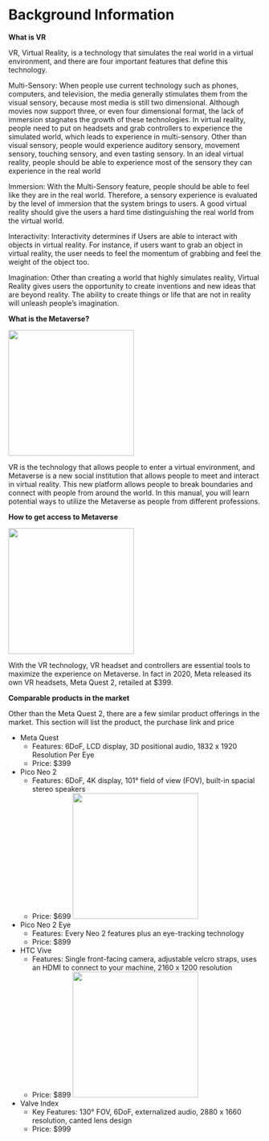 # Background Information

**What is VR**

VR, Virtual Reality, is a technology that simulates the real world in a virtual environment, and there are four important features that define this technology.

Multi-Sensory: 
When people use current technology such as phones, computers, and television, the media generally stimulates them from the visual sensory, because most media is still two dimensional. Although movies now support three, or even four dimensional format, the lack of immersion stagnates the growth of these technologies. In virtual reality, people need to put on headsets and grab controllers to experience the simulated world, which leads to experience in multi-sensory. Other than visual sensory, people would experience auditory sensory, movement sensory, touching sensory, and even tasting sensory. In an ideal virtual reality, people should be able to experience most of the sensory they can experience in the real world

Immersion: 
With the Multi-Sensory feature, people should be able to feel like they are in the real world. Therefore, a sensory experience is evaluated by the level of immersion that the system brings to users. A good virtual reality should give the users a hard time distinguishing the real world from the virtual world. 

Interactivity:
Interactivity determines if Users are able to interact with objects in virtual reality. For instance, if users want to grab an object in virtual reality, the user needs to feel the momentum of grabbing and feel the weight of the object too. 

Imagination:
Other than creating a world that highly simulates reality, Virtual Reality gives users the opportunity to create inventions and new ideas that are beyond reality. The ability to create things or life that are not in reality will unleash people’s imagination.

**What is the Metaverse?**

![](images/metaverse-landscape-glow-800x450.jpeg){width=250}


VR is the technology that allows people to enter a virtual environment, and Metaverse is a new social institution that allows people to meet and interact in virtual reality. This new platform allows people to break boundaries and connect with people from around the world. In this manual, you will learn potential ways to utilize the Metaverse as people from different professions. 

**How to get access to Metaverse**

![](images/Meta-Quest-2---128GB.jpeg){width=250}

With the VR technology, VR headset and controllers are essential tools to maximize the experience on Metaverse. In fact in 2020, Meta released its own VR headsets, Meta Quest 2, retailed at $399. 


**Comparable products in the market**

Other than the Meta Quest 2, there are a few similar product offerings in the market. This section will list the product, the purchase link and price

* Meta Quest
  + Features: 6DoF, LCD display, 3D positional audio, 1832 x 1920 Resolution Per Eye
  + Price: $399
* Pico Neo 2
  + Features: 6DoF, 4K display, 101° field of view (FOV), built-in spacial stereo speakers
  + Price: $699
![](images/m-neo2-1.jpeg){width=250}
* Pico Neo 2 Eye
  + Features: Every Neo 2 features plus an eye-tracking technology
  + Price: $899
* HTC Vive
  + Features: Single front-facing camera, adjustable velcro straps, uses an HDMI to connect to your machine, 2160 x 1200 resolution
  + Price: $899
![](images/vive_pro_pdp_desktop-mian-min.png){width=250}
* Valve Index
  + Key Features: 130° FOV, 6DoF, externalized audio, 2880 x 1660 resolution, canted lens design
  + Price: $999

